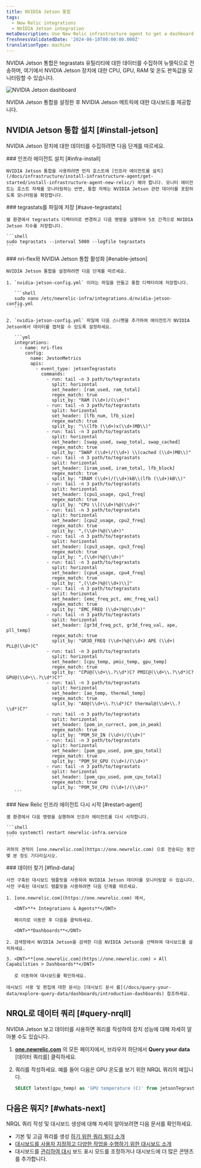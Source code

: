 ```yaml
---
title: NVIDIA Jetson 통합
tags:
  - New Relic integrations
  - NVIDIA Jetson integration
metaDescription: Use New Relic infrastructure agent to get a dashboard with metrics from your NVIDIA Jetson.
freshnessValidatedDate: '2024-06-18T00:00:00.000Z'
translationType: machine
---
```



NVIDIA Jetson 통합은 tegrastats 유틸리티에 대한 데이터를 수집하여 뉴렐릭으로 전송하며, 여기에서 NVIDIA Jetson 장치에 대한 CPU, GPU, RAM 및 온도 판독값을 모니터링할 수 있습니다.

<img
  title="NVIDIA Jetson dashboard"
  alt="NVIDIA Jetson dashboard"
  src={jetsonDashboard}
/>

<figcaption>
  NVIDIA Jetson 통합을 설정한 후 NVIDIA Jetson 메트릭에 대한 대시보드를 제공합니다.
</figcaption>

## NVIDIA Jetson 통합 설치 [#install-jetson]

NVIDIA Jetson 장치에 대한 데이터를 수집하려면 다음 단계를 따르세요.

<Steps>
  <Step>
    ### 인프라 에이전트 설치 [#infra-install]

    NVIDIA Jetson 통합을 사용하려면 먼저 호스트에 [인프라 에이전트를 설치](/docs/infrastructure/install-infrastructure-agent/get-started/install-infrastructure-agent-new-relic/) 해야 합니다. 모니터 에이전트는 호스트 자체를 모니터링하는 반면, 통합 자체는 NVIDIA Jetson 관련 데이터를 포함하도록 모니터링을 확장합니다.
  </Step>

  <Step>
    ### tegrastats를 파일에 저장 [#save-tegrastats]

    쉘 환경에서 tegrastats 디렉터리로 변경하고 다음 명령을 실행하여 5초 간격으로 NVIDIA Jetson 지수를 저장합니다.

    ```shell
    sudo tegrastats --interval 5000 --logfile tegrastats
    ```
  </Step>

  <Step>
    ### nri-flex와 NVIDIA Jetson 통합 활성화 [#enable-jetson]

    NVIDIA Jetson 통합을 설정하려면 다음 단계를 따르세요.

    1. `nvidia-jetson-config.yml` 이라는 파일을 만들고 통합 디렉터리에 저장합니다.

       ```shell
       sudo nano /etc/newrelic-infra/integrations.d/nvidia-jetson-config.yml
       ```

    2. `nvidia-jetson-config.yml` 파일에 다음 스니펫을 추가하여 에이전트가 NVIDIA Jetson에서 데이터를 캡처할 수 있도록 설정하세요.

       ```yml
       integrations:
         - name: nri-flex
           config:
             name: JestonMetrics
             apis:
               - event_type: jetsonTegrastats
                 commands:
                   - run: tail -n 3 path/to/tegrastats
                     split: horizontal
                     set_header: [ram_used, ram_total]
                     regex_match: true
                     split_by: "RAM (\\d+)/(\\d+)"
                   - run: tail -n 3 path/to/tegrastats
                     split: horizontal
                     set_header: [lfb_num, lfb_size]
                     regex_match: true
                     split_by: "\\(lfb (\\d+)x(\\d+)MB\\)"
                   - run: tail -n 3 path/to/tegrastats
                     split: horizontal
                     set_header: [swap_used, swap_total, swap_cached]
                     regex_match: true
                     split_by: "SWAP (\\d+)/(\\d+) \\(cached (\\d+)MB\\)" 
                   - run: tail -n 3 path/to/tegrastats
                     split: horizontal
                     set_header: [iram_used, iram_total, lfb_block]
                     regex_match: true
                     split_by: "IRAM (\\d+)/(\\d+)kB\\(lfb (\\d+)kB\\)"        
                   - run: tail -n 3 path/to/tegrastats
                     split: horizontal
                     set_header: [cpu1_usage, cpu1_freq]
                     regex_match: true
                     split_by: "CPU \\[(\\d+)%@(\\d+)" 
                   - run: tail -n 3 path/to/tegrastats
                     split: horizontal
                     set_header: [cpu2_usage, cpu2_freq]
                     regex_match: true
                     split_by: ",(\\d+)%@(\\d+)" 
                   - run: tail -n 3 path/to/tegrastats
                     split: horizontal
                     set_header: [cpu3_usage, cpu3_freq]
                     regex_match: true
                     split_by: ",(\\d+)%@(\\d+)" 
                   - run: tail -n 3 path/to/tegrastats
                     split: horizontal
                     set_header: [cpu4_usage, cpu4_freq]
                     regex_match: true
                     split_by: ",(\\d+)%@(\\d+)\\]"       
                   - run: tail -n 3 path/to/tegrastats
                     split: horizontal
                     set_header: [emc_freq_pct, emc_freq_val]
                     regex_match: true
                     split_by: "EMC_FREQ (\\d+)%@(\\d+)"
                   - run: tail -n 3 path/to/tegrastats
                     split: horizontal
                     set_header: [gr3d_freq_pct, gr3d_freq_val, ape, pll_temp]
                     regex_match: true
                     split_by: "GR3D_FREQ (\\d+)%@(\\d+) APE (\\d+) PLL@(\\d+)C" 
                   - run: tail -n 3 path/to/tegrastats
                     split: horizontal
                     set_header: [cpu_temp, pmic_temp, gpu_temp]
                     regex_match: true
                     split_by: "CPU@(\\d+\\.?\\d*)C? PMIC@(\\d+\\.?\\d*)C? GPU@(\\d+\\.?\\d*)C?"
                   - run: tail -n 3 path/to/tegrastats
                     split: horizontal
                     set_header: [ao_temp, thermal_temp]
                     regex_match: true
                     split_by: "AO@(\\d+\\.?\\d*)C? thermal@(\\d+\\.?\\d*)C?"
                   - run: tail -n 3 path/to/tegrastats
                     split: horizontal
                     set_header: [pom_in_currect, pom_in_peak]
                     regex_match: true
                     split_by: "POM_5V_IN (\\d+)/(\\d+)"
                   - run: tail -n 3 path/to/tegrastats
                     split: horizontal
                     set_header: [pom_gpu_used, pom_gpu_total]
                     regex_match: true
                     split_by: "POM_5V_GPU (\\d+)/(\\d+)"   
                   - run: tail -n 3 path/to/tegrastats
                     split: horizontal
                     set_header: [pom_cpu_used, pom_cpu_total]
                     regex_match: true
                     split_by: "POM_5V_CPU (\\d+)/(\\d+)"            
       ```
  </Step>

  <Step>
    ### New Relic 인프라 에이전트 다시 시작 [#restart-agent]

    셸 환경에서 다음 명령을 실행하여 인프라 에이전트를 다시 시작합니다.

    ```shell
    sudo systemctl restart newrelic-infra.service
    ```

    귀하의 견적이 [one.newrelic.com](https://one.newrelic.com) 으로 전송되는 동안 몇 분 정도 기다리십시오.
  </Step>

  <Step>
    ### 데이터 찾기 [#find-data]

    사전 구축된 대시보드 템플릿을 사용하여 NVIDIA Jetson 데이터를 모니터링할 수 있습니다. 사전 구축된 대시보드 템플릿을 사용하려면 다음 단계를 따르세요.

    1. [one.newrelic.com](https://one.newrelic.com) 에서,

       <DNT>**+ Integrations & Agents**</DNT>

       페이지로 이동한 후 다음을 클릭하세요.

       <DNT>**Dashboards**</DNT>

    2. 검색창에서 NVIDIA Jetson을 검색한 다음 NVIDIA Jetson을 선택하여 대시보드를 설치하세요.

    3. <DNT>**[one.newrelic.com](https://one.newrelic.com) > All Capabilities > Dashboards**</DNT>

       로 이동하여 대시보드를 확인하세요.

    대시보드 사용 및 편집에 대한 문서는 [대시보드 문서 를](/docs/query-your-data/explore-query-data/dashboards/introduction-dashboards) 참조하세요.
  </Step>
</Steps>

## NRQL로 데이터 쿼리 [#query-nrqll]

NVIDIA Jetson 보고 데이터를 사용하면 쿼리를 작성하여 장치 성능에 대해 자세히 알아볼 수도 있습니다.

1. **[one.newrelic.com](https://one.newrelic.com)** 의 모든 페이지에서, 브라우저 하단에서 **Query your data** \[데이터 쿼리를] 클릭하세요.

2. 쿼리를 작성하세요. 예를 들어 다음은 GPU 온도를 보기 위한 NRQL 쿼리의 예입니다.

   ```sql
   SELECT latest(gpu_temp) as 'GPU temperature (C)' from jetsonTegrastats 
   ```

## 다음은 뭐지? [#whats-next]

NRQL 쿼리 작성 및 대시보드 생성에 대해 자세히 알아보려면 다음 문서를 확인하세요.

* 기본 및 고급 쿼리를 생성 [하기 위한 쿼리 빌더 소개](/docs/query-your-data/explore-query-data/query-builder/introduction-query-builder)
* [대시보드를 사용자 지정하고 다양한 작업을 수행하기 위한 대시보드 소개](/docs/query-your-data/explore-query-data/dashboards/introduction-dashboards)
* 대시보드를 [관리하여 대시](/docs/query-your-data/explore-query-data/dashboards/manage-your-dashboard) 보드 표시 모드를 조정하거나 대시보드에 더 많은 콘텐츠를 추가합니다.